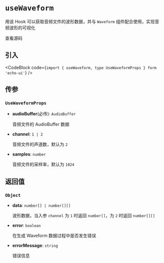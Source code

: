 
# `useWaveform`

用该 Hook 可以获取音频文件的波形数据，并与 `Waveform` 组件配合使用，实现音频波形的可视化

<Link
  href="https://github.com/codeacme17/echo-ui/blob/main/packages/hooks/useWaveform.ts"
  target="_blank"
  size="sm"
  className="flex items-center"
>
  <Github className="w-4 h-4" />
  <span className="ml-2">查看源码</span>
</Link>

## 引入

<CodeBlock code={`import { useWaveform, type UseWaveformProps } form 'echo-ui'`} />

## 传参

### `UseWaveformProps`

- **audioBuffer**(必传): `AudioBuffer`

  音频文件的 AudioBuffer 数据

- **channel**: `1 | 2`

  音频文件的声道数，默认为 `2`

- **samples**: `number`

  音频文件的采样率，默认为 `1024`

## 返回值

### `Object`

- **data**: `number[] | number[][]`

  波形数据，当入参 `channel` 为 `1` 时返回 `number[]`，为 `2` 时返回 `number[][]`

- **error**: `boolean`

  在生成 Waveform 数据过程中是否发生错误

- **errorMessage**: `string`

  错误信息
